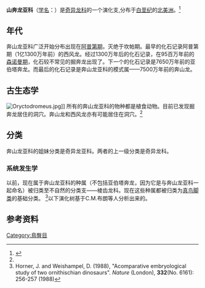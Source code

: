 {{Automatic Taxobox
| fossil_range = [[白垩纪|白垩纪]],{{fossilrange|113|75}}
| image = Orodromeus.jpg
| image_width = 250px
| image_caption = 马氏山奔龙
| taxon=Orodrominae
| authority = [[C._M._Brown|Brown]] et al., 2013
| type_species = {{绝灭}}[[山奔龙属|马氏山奔龙]]<br>''Orodromeus makelai''
| type_species_authority = [[傑克·霍納|Horner]] & [[大衛·威顯穆沛|Weishampel]]，1988
| subdivision_ranks = [[属|属]]
| subdivision =
*{{绝灭}}[[阿尔伯塔奔龙属|阿尔伯塔奔龙属]] ''Albertadromeus''
*{{绝灭}}[[长春龙属|长春龙属]]? ''Changchunsaurus''
*{{绝灭}}[[何耶龙属|何耶龙属]]? ''Haya''
*{{绝灭}}[[韩国龙属|韩国龙属]] ''Koreanosaurus''
*{{绝灭}}[[山奔龙属|山奔龙属]] ''Orodromaeus''
*{{绝灭}}[[掘奔龙属|掘奔龙属]] ''Oryctodromeus''
*{{绝灭}}[[西风龙属|西风龙属]] ''Zephyrosaurus''
}}

'''山奔龙亚科'''（[[学名|学名]]：{{lang|la|Orodrominae}}）是[[奇异龙科|奇异龙科]]的一个演化支,分布于[[白垩纪|白垩纪]]的[[北美洲|北美洲]]。<ref name=PaleobiologyDatabase>{{cite web|title=Orodrominae|url=http://paleodb.org/?a=basicTaxonInfo&taxon_no=267487|work=Paleobiology Datagase|accessdate=20 June 2013}}</ref>

==年代==
奔山龙亚科广泛开始分布出现在[[阿普第期|阿普第期]]，灭绝于坎帕期。最早的化石记录阿普第期（1亿1300万年前）的西风龙。经过1300万年后的化石记录，在95百万年前的[[森诺曼期|森诺曼期]]，化石较不常见的掘奔龙出现了。下一个的化石记录是7650万年前的亚伯塔奔龙。而最后的化石记录是奔山龙亚科的模式属——7500万年前的奔山龙。

==古生态学==
[[File:Oryctodromeus.jpg|thumb]]]]
所有的奔山龙亚科的物种都是植食动物。目前已发现掘奔龙居住的洞穴。奔山龙和西风龙亦有可能居住在洞穴。<ref name = PaleobiologyDatabase/>

==分类==
奔山龙亚科的姐妹分类是奇异龙亚科。两者的上一级分类是奇异龙科。
===系统发生学===
以前，现在属于奔山龙亚科的种属（不包括亚伯塔奔龙，因为它是与奔山龙亚科一起命名）被归类至不自然的分类支——棱齿龙科。现在这些种属都被归类为[[真鸟脚类|真鸟脚类]]的基础分类。
<ref name=Horner1988>Horner, J. and Weishampel, D. (1988), "Acomparative embryological study of two ornithischian dinosaurs". ''Nature'' (London), '''332'''(No. 6161): 256-257 (1988)</ref>以下演化树基于C.M.布朗等人分析出来的。
{{clade| style=font-size:100%; line-height:100%
|label1=[[奇异龙科|奇异龙科]] Thescelosauridae
|1={{clade
   |label1='''奔山龙亚科 Orodrominae'''
   |1={{clade
      |1={{clade
         |1=标本'''TMP 2008.045.0002'''
         |2=[[掘奔龙属|掘奔龙属]] ''Oryctodromeus'' }}
      |2={{clade
         |1=[[亚伯塔奔龙属|亚伯塔奔龙属]] ''Albertadromeus''
         |2=[[奔山龙属|奔山龙属]] ''Orodromeus''
         |3=[[西风龙属|西风龙属]] ''Zephyrosaurus'' }} }}
   |label2=[[奇异龙亚科|奇异龙亚科]] Thescelosaurinae'''
   |2={{clade
      |1=[[帕克氏龙属|帕克氏龙属]] ''Parksosaurus''
      |2={{clade
         |1=[[长春龙属|长春龙属]] ''Changchunsaurus''
         |2=[[热河龙属|热河龙属]] ''Jeholosaurus''
         |3=[[何耶龙属|何耶龙属]] ''Haya''
         |4=[[奇异龙属|奇异龙属]] ''Thescelosaurus'' }} }} }} }}

==参考资料==
{{reflist}}
{{鳥頸類主龍}}
{{Taxonbar|from=Q13965583}}

[[Category:鳥臀目|Category:鳥臀目]]